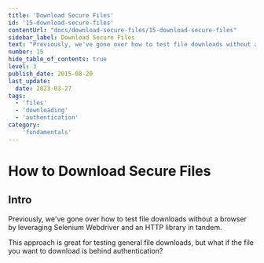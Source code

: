 ```yaml
---
title: 'Download Secure Files'
id: '15-download-secure-files'
contentUrl: "docs/download-secure-files/15-download-secure-files"
sidebar_label: Download Secure Files
text: "Previously, we've gone over how to test file downloads without a browser by leveraging Selenium Webdriver and an HTTP library in tandem. This approach is great for testing general file downloads, but what if the file you want to download is behind authentication?"
number: 15
hide_table_of_contents: true
level: 3
publish_date: 2015-08-20
last_update:
  date: 2023-03-27
tags:
  - 'files'
  - 'downloading'
  - 'authentication'
category:
    'fundamentals'
---
```


# How to Download Secure Files

## Intro

Previously, we've gone over how to test file downloads without a browser by leveraging Selenium Webdriver and an HTTP library in tandem.

This approach is great for testing general file downloads, but what if the file you want to download is behind authentication?


<DropdownMarkdown folderName='15-download-secure-files' />
